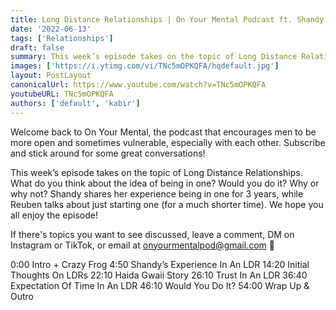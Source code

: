 ```yaml
---
title: Long Distance Relationships | On Your Mental Podcast ft. Shandy Dabu & Jesse Dawson
date: '2022-06-13'
tags: ['Relationships']
draft: false
summary: This week’s episode takes on the topic of Long Distance Relationships. What do you think about the idea of being in one? Would you do it? Why or why not? Shandy shares her experience being in one for 3 years, while Reuben talks about just starting one (for a much shorter time). We hope you all enjoy the episode!
images: ['https://i.ytimg.com/vi/TNc5mOPKQFA/hqdefault.jpg']
layout: PostLayout
canonicalUrl: https://www.youtube.com/watch?v=TNc5mOPKQFA
youtubeURL: TNc5mOPKQFA
authors: ['default', 'kabir']
---
```


<YoutubeEmbed embedId="TNc5mOPKQFA" />
<AudioSocials />

Welcome back to On Your Mental, the podcast that encourages men to be more open and sometimes vulnerable, especially with each other. Subscribe and stick around for some great conversations!

This week’s episode takes on the topic of Long Distance Relationships. What do you think about the idea of being in one? Would you do it? Why or why not? Shandy shares her experience being in one for 3 years, while Reuben talks about just starting one (for a much shorter time). We hope you all enjoy the episode!

If there's topics you want to see discussed, leave a comment, DM on Instagram or TikTok, or email at onyourmentalpod@gmail.com 💙

0:00 Intro + Crazy Frog
4:50 Shandy’s Experience In An LDR
14:20 Initial Thoughts On LDRs
22:10 Haida Gwaii Story
26:10 Trust In An LDR
36:40 Expectation Of Time In An LDR
46:10 Would You Do It?
54:00 Wrap Up & Outro
